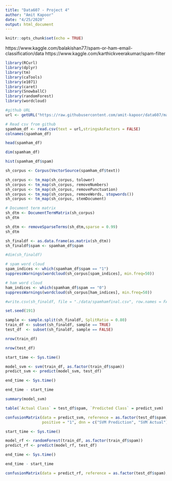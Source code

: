 ```yaml
---
title: "Data607 - Project 4"
author: "Amit Kapoor"
date: "4/25/2020"
output: html_document
---
```


```r
knitr::opts_chunk$set(echo = TRUE)
```

https://www.kaggle.com/balakishan77/spam-or-ham-email-classification/data
https://www.kaggle.com/karthickveerakumar/spam-filter

```r
library(RCurl)
library(dplyr)
library(tm)
library(caTools)
library(e1071)
library(caret)
library(SnowballC)
library(randomForest)
library(wordcloud)
```


```r

#github URL
url <- getURL("https://raw.githubusercontent.com/amit-kapoor/data607/master/project4/emails.csv")

# Read csv from github
spamham_df <- read.csv(text = url,stringsAsFactors = FALSE)
colnames(spamham_df)
```

```r
head(spamham_df)
```




```r
dim(spamham_df)
```


```r
hist(spamham_df$spam)
```



```r
sh_corpus <- Corpus(VectorSource(spamham_df$text))

sh_corpus <- tm_map(sh_corpus, tolower)
sh_corpus <- tm_map(sh_corpus, removeNumbers)
sh_corpus <- tm_map(sh_corpus, removePunctuation)
sh_corpus <- tm_map(sh_corpus, removeWords, stopwords())
sh_corpus <- tm_map(sh_corpus, stemDocument)
```




```r
# Document term matrix
sh_dtm <- DocumentTermMatrix(sh_corpus)
sh_dtm
```

```r
sh_dtm <- removeSparseTerms(sh_dtm,sparse = 0.99)
sh_dtm
```

```r
sh_finaldf <- as.data.frame(as.matrix(sh_dtm))
sh_finaldf$spam <- spamham_df$spam

#dim(sh_finaldf)
```


```r
# spam word cloud
spam_indices <- which(spamham_df$spam == "1")
suppressWarnings(wordcloud(sh_corpus[spam_indices], min.freq=50))
```





```r
# ham word cloud
ham_indices <- which(spamham_df$spam == "0")
suppressWarnings(wordcloud(sh_corpus[ham_indices], min.freq=50))
```




```r
#write.csv(sh_finaldf, file = "./data/spamhamfinal.csv", row.names = FALSE)
```


```r
set.seed(191) 

sample <- sample.split(sh_finaldf, SplitRatio = 0.80)
train_df <- subset(sh_finaldf, sample == TRUE)
test_df  <- subset(sh_finaldf, sample == FALSE)
```



```r
nrow(train_df)
```

```r
nrow(test_df)
```


```r


start_time <- Sys.time()

model_svm <- svm(train_df, as.factor(train_df$spam))
predict_svm <- predict(model_svm, test_df)

end_time <- Sys.time()

end_time - start_time
```

```r
summary(model_svm)
```

```r
table(`Actual Class` = test_df$spam, `Predicted Class` = predict_svm)
```




```r
confusionMatrix(data = predict_svm, reference = as.factor(test_df$spam),
                positive = "1", dnn = c("SVM Prediction", "SVM Actual"))
```



```r
start_time <- Sys.time()

model_rf <- randomForest(train_df, as.factor(train_df$spam))
predict_rf <- predict(model_rf, test_df)

end_time <- Sys.time()

end_time - start_time
```

```r
confusionMatrix(data = predict_rf, reference = as.factor(test_df$spam), positive = "1", dnn = c("RF Prediction", "RF Actual"))
```

